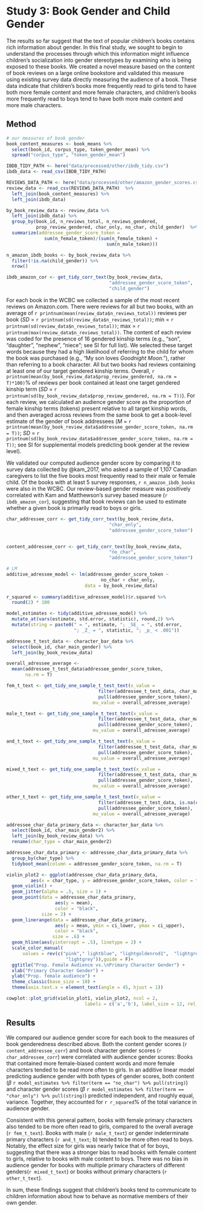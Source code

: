 

# Study 3: Book Gender and Child Gender

The results so far suggest that the text of popular children’s books contains rich information about gender. In this final study, we sought to begin to understand the processes through which this information might influence children’s socialization into gender stereotypes by examining who is being exposed to these books.  We created a novel measure based on the content of book reviews on a large online bookstore and validated this measure using existing survey data directly measuring the audience of a book. These data indicate that children’s books more frequently read to girls tend to have both more female content and more female characters, and children’s books more frequently read to boys tend to have both more male content and more male characters. 


## Method
```r
# our measures of book gender
book_content_measures <- book_means %>%
  select(book_id, corpus_type, token_gender_mean) %>%
  spread("corpus_type", "token_gender_mean")

IBDB_TIDY_PATH <- here("data/processed/other/ibdb_tidy.csv")
ibdb_data <- read_csv(IBDB_TIDY_PATH)

REVIEWS_DATA_PATH <- here("data/processed/other/amazon_gender_scores.csv")
review_data <- read_csv(REVIEWS_DATA_PATH)  %>%
  left_join(book_content_measures) %>% 
  left_join(ibdb_data)
```

```r
by_book_review_data <- review_data %>%
  left_join(ibdb_data) %>%
  group_by(book_id, n_reviews_total, n_reviews_gendered,
           prop_review_gendered, char_only, no_char, child_gender)  %>%
  summarize(addressee_gender_score_token =
              sum(n_female_token)/(sum(n_female_token) +
                                     sum(n_male_token)))

n_amazon_ibdb_books <- by_book_review_data %>%
  filter(!is.na(child_gender)) %>%
  nrow()

ibdb_amazon_cor <- get_tidy_corr_text(by_book_review_data,
                                      "addressee_gender_score_token",
                                      "child_gender")
```


For each book in the WCBC we collected a sample of the most recent reviews on Amazon.com. There were reviews for all but two books, with an average of `r printnum(mean(review_data$n_reviews_total))` reviews per book (_SD_ = `r printnum(sd(review_data$n_reviews_total))`; min = `r printnum(sd(review_data$n_reviews_total))`; max = `r printnum(max(review_data$n_reviews_total))`. The content of each review was coded for the presence of 16 gendered kinship terms (e.g., “son”, “daughter”, “nephew”, “niece”; see SI for full list). We selected these target words because they had a high likelihood of referring to the child for whom the book was purchased (e.g., “My son loves *Goodnight Moon*.”), rather than referring to a book character. All but two books had reviews containing at least one of our target gendered kinship terms. Overall, `r printnum(mean(by_book_review_data$prop_review_gendered, na.rm = T)*100)`% of reviews per book contained at least one target gendered kinship term (_SD_ = `r printnum(sd(by_book_review_data$prop_review_gendered, na.rm = T))`). For each review, we calculated an audience gender score as the proportion of female kinship terms (tokens) present relative to all target kinship words, and then averaged across reviews from the same book to get a book-level estimate of the gender of book addressees (_M_ = `r printnum(mean(by_book_review_data$addressee_gender_score_token, na.rm = T))`; _SD_ = `r printnum(sd(by_book_review_data$addressee_gender_score_token, na.rm = T))`; see SI for supplemental models predicting book gender at the review level). 

We validated our computed audience gender score by comparing it to survey data collected by @kam_2017, who asked a sample of 1,107 Canadian caregivers to list the five books most frequently read to their male or female child. Of the books with at least 5 survey responses, `r n_amazon_ibdb_books` were also in the WCBC. Our review-based gender measure was positively correlated with Kam and Matthewson’s survey based measure (`r ibdb_amazon_cor`), suggesting that book reviews can be used to estimate whether a given book is primarily read to boys or girls.

```r
char_addressee_corr <- get_tidy_corr_text(by_book_review_data,
                                      "char_only",
                                      "addressee_gender_score_token")


content_addressee_corr <- get_tidy_corr_text(by_book_review_data,
                                      "no_char",
                                      "addressee_gender_score_token")

# LM
additive_adressee_model <- lm(addressee_gender_score_token ~
                                   no_char + char_only,
                             data = by_book_review_data) 
  
r_squared <- summary(additive_adressee_model)$r.squared %>%
  round(2) * 100

model_estimates <- tidy(additive_adressee_model) %>%
  mutate_at(vars(estimate, std.error, statistic), round,2) %>%
  mutate(string = paste0(" = ", estimate, "; _SE_ = ", std.error, 
                         "; _Z_ = ", statistic, "; _p_ < .001"))
```

```r
addressee_t_test_data <- character_bar_data %>%
  select(book_id, char_main_gender) %>%
  left_join(by_book_review_data) 

overall_adressee_average <- 
  mean(addressee_t_test_data$addressee_gender_score_token, 
       na.rm = T)

fem_t_text <- get_tidy_one_sample_t_test_text(x_value = 
                                  filter(addressee_t_test_data, char_main_gender ==  "F") %>%
                                  pull(addressee_gender_score_token), 
                                mu_value = overall_adressee_average)

male_t_text <- get_tidy_one_sample_t_test_text(x_value = 
                                  filter(addressee_t_test_data, char_main_gender ==  "M") %>%
                                  pull(addressee_gender_score_token), 
                                mu_value = overall_adressee_average)

and_t_text <- get_tidy_one_sample_t_test_text(x_value = 
                                  filter(addressee_t_test_data, char_main_gender ==  "AND") %>%
                                  pull(addressee_gender_score_token), 
                                mu_value = overall_adressee_average)

mixed_t_text <- get_tidy_one_sample_t_test_text(x_value = 
                                  filter(addressee_t_test_data, char_main_gender ==  "MIXED") %>%
                                  pull(addressee_gender_score_token), 
                                mu_value = overall_adressee_average)

other_t_text <- get_tidy_one_sample_t_test_text(x_value = 
                                  filter(addressee_t_test_data, is.na(char_main_gender)) %>%
                                  pull(addressee_gender_score_token), 
                                mu_value = overall_adressee_average)
```



```r


addressee_char_data_primary_data <- character_bar_data %>%
  select(book_id, char_main_gender2) %>%
  left_join(by_book_review_data) %>%
  rename(char_type = char_main_gender2) 

addressee_char_data_primary <- addressee_char_data_primary_data %>%
  group_by(char_type) %>%
  tidyboot_mean(column = addressee_gender_score_token, na.rm = T) 

violin_plot2 <- ggplot(addressee_char_data_primary_data, 
         aes(x = char_type, y = addressee_gender_score_token, color = fct_rev(char_type))) +
  geom_violin() +
  geom_jitter(alpha = .5, size = 1) +
  geom_point(data = addressee_char_data_primary, 
                  aes(y = mean), 
                  color = "black",
             size = 2) +
  geom_linerange(data = addressee_char_data_primary, 
                  aes(y = mean, ymin = ci_lower, ymax = ci_upper), 
                  color = "black", 
                 size = .6) +
  geom_hline(aes(yintercept = .5), linetype = 2) +
  scale_color_manual(
      values = rev(c("pink"," lightblue", "lightgoldenrod1",  "lightgreen", 
                      "lightgrey")),guide = F)+
  ggtitle("Prop. Female Audience vs.\nPrimary Character Gender") +
  xlab("Primary Character Gender") +
  ylab("Prop. female audience") +
  theme_classic(base_size = 10) +
  theme(axis.text.x = element_text(angle = 45, hjust = 1))

cowplot::plot_grid(violin_plot1, violin_plot2, ncol = 2,
                             labels = c('a','b'), label_size = 12, rel_widths = c(1,1))
```


## Results

We compared our audience gender score for each book to the measures of book genderedness described above. Both the content gender scores  (`r content_addressee_corr`) and book character gender scores (`r char_addressee_corr`) were correlated with audience gender scores: Books that contained more female-biased content words and more female characters tended to be read more often to girls. In an additive linear model predicting audience gender with both types of gender scores, both content  ($\beta$ `r model_estimates %>% filter(term == "no_char") %>% pull(string)`) and character gender scores ($\beta$ `r model_estimates %>% filter(term == "char_only") %>% pull(string)`) predicted independent, and roughly equal, variance. Together, they accounted for `r r_squared`%  of the total variance in audience gender. 

Consistent with this general pattern, books with female primary characters also tended to be more often read to girls, compared to the overall average (`r fem_t_text`). Books with male (`r male_t_text`) or gender indeterminate primary characters  (`r and_t_text`; \autoref{fig:characterplots}b) tended to be more often read to boys. Notably, the effect size for girls was nearly twice that of for boys, suggesting that there was a stronger bias to read books with female content to girls, relative to books with male content to boys. There was no bias in audience gender for books with multiple primary characters of different genders(`r mixed_t_text`)  or books without primary characters (`r other_t_text`).

In sum, these findings suggest that children’s books tend to communicate to children information about how to behave as normative members of their own gender. 
